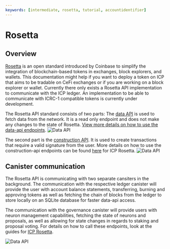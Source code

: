 ```yaml
---
keywords: [intermediate, rosetta, tutorial, accountidentifier]
---
```


# Rosetta

## Overview

[Rosetta](https://www.rosetta-api.org/) is an open standard introduced by Coinbase to simplify the integration of blockchain-based tokens in exchanges, block explorers, and wallets.
This documentation might help if you want to deploy a token on ICP that aims to be tradable on CeFi exchanges or if you are working on a block explorer or wallet. 
Currently there only exists a Rosetta API implementation to communicate with the ICP ledger. An implementation to be able to communicate with ICRC-1 compatible tokens is currently under development. 

The Rosetta API standard consists of two parts: The [data API](https://www.rosetta-api.org/docs/data_api_introduction.html) is used to fetch data from the network. It is a read only endpoint and does not make any changes to the state of Rosetta. [View more details on how to use the data-api endpoints](/docs/developer-docs/defi/rosetta/icp_rosetta/data_api/index.md).
![Data API](data_api.png)

 The second part is the [construction API](https://www.rosetta-api.org/docs/construction_api_introduction.html). It is used to create transactions that require a valid signature from the user. More details on how to use the construction-api endpoints can be found [here](/docs/developer-docs/defi/rosetta/icp_rosetta/index.md) for ICP Rosetta.
![Data API](construction_api.png)

## Canister communication
The Rosetta API is communicating with two separate cansiters in the background. The communication with the respective ledger canister will provide the user with account balance statements, transferring, 
burning and approving tokens as well as fetching the chain of blocks from the ledger to store locally on an SQLite database for faster data-api access. 

The communication with the governance canister will provide users with neuron management capabilities, fetching the state of neurons and proposals, as well as allowing for state changes in regards to staking and proposal voting. 
For details on how to call these endpoints, look at the guides for [ICP Rosetta](/docs/developer-docs/defi/rosetta/icp_rosetta/index.md). 

![Data API](rosetta_communication.png)
